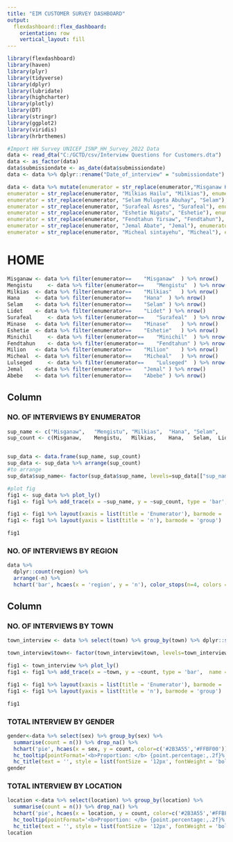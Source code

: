 ```yaml
---
title: "EIM CUSTOMER SURVEY DASHBOARD"
output: 
  flexdashboard::flex_dashboard:
    orientation: row
    vertical_layout: fill
---
```


```r
library(flexdashboard)
library(haven)
library(plyr)
library(tidyverse)
library(dplyr)
library(lubridate)
library(highcharter)
library(plotly)
library(DT)
library(stringr)
library(ggplot2)
library(viridis)
library(hrbrthemes)

```

```r
#Import HH Survey UNICEF_ISNP_HH_Survey_2022 Data
data <- read_dta("C:/GCTD/csv/Interview Questions for Customers.dta")
data <- as_factor(data)
data$submissiondate <- as_date(data$submissiondate)
data <- data %>% dplyr::rename("Date_of_interview" = "submissiondate")

data <- data %>% mutate(enumerator = str_replace(enumerator,"Misganaw Kebde", "Misganaw"), enumerator = str_replace(enumerator, "Mengistu Manyazewal", "Mengistu"),
enumerator = str_replace(enumerator, "Milkias Hailu", "Milkias"), enumerator = str_replace(enumerator, "Hana Getachew", "Hana"),
enumerator = str_replace(enumerator, "Selam Mulugeta Abuhay", "Selam"), enumerator = str_replace(enumerator, "Lidet Giragn Tefera", "Lidet"), 
enumerator = str_replace(enumerator, "Surafeal Asres", "Surafeal"), enumerator = str_replace(enumerator, "Minase Youseph", "Minase"),
enumerator = str_replace(enumerator, "Eshetie Nigatu", "Eshetie"), enumerator = str_replace(enumerator, "Minichil Alegegn", "Minichil"),
enumerator = str_replace(enumerator, "Fendtahun Yirsaw", "Fendtahun"), enumerator = str_replace(enumerator, "Milion Abebe", "Milion"),
enumerator = str_replace(enumerator, "Jemal Abate", "Jemal"), enumerator = str_replace(enumerator, "Milion Abebe", "Milion"),  
enumerator = str_replace(enumerator, "Micheal sintayehu", "Micheal"), enumerator = str_replace(enumerator, "Abebe Shimelis", "Abebe"), enumerator = str_replace(enumerator, "Lulseged Abate Dessie", "Lulseged"))

```

HOME
=====================================


```r
Misganaw <-	data %>% filter(enumerator==	"Misganaw"	) %>% nrow()
Mengistu	 <-	data %>% filter(enumerator==	"Mengistu"	) %>% nrow()
Milkias	 <-	data %>% filter(enumerator==	"Milkias"	) %>% nrow()
Hana	 <-	data %>% filter(enumerator==	"Hana"	) %>% nrow()
Selam	 <-	data %>% filter(enumerator==	"Selam"	) %>% nrow()
Lidet	 <-	data %>% filter(enumerator==	"Lidet"	) %>% nrow()
Surafeal	 <-	data %>% filter(enumerator==	"Surafeal"	) %>% nrow()
Minase	 <-	data %>% filter(enumerator==	"Minase"	) %>% nrow()
Eshetie	 <-	data %>% filter(enumerator==	"Eshetie"	) %>% nrow()
Minichil	 <-	data %>% filter(enumerator==	"Minichil"	) %>% nrow()
Fendtahun	 <-	data %>% filter(enumerator==	"Fendtahun"	) %>% nrow()
Milion	 <-	data %>% filter(enumerator==	"Milion"	) %>% nrow()
Micheal	 <-	data %>% filter(enumerator==	"Micheal"	) %>% nrow()
Lulseged	 <-	data %>% filter(enumerator==	"Lulseged"	) %>% nrow()
Jemal	 <-	data %>% filter(enumerator==	"Jemal"	) %>% nrow()
Abebe	 <-	data %>% filter(enumerator==	"Abebe"	) %>% nrow()

```



Column 
-----------------------------------------------------------------------

### NO. OF INTERVIEWS  BY ENUMERATOR {data-width=600}

```r
sup_name <- c("Misganaw",	"Mengistu",	"Milkias",	"Hana",	"Selam",	"Lidet",	"Surafeal",	"Minase",	"Eshetie",	"Minichil",	"Fendtahun",	"Milion",	"Micheal",	"Lulseged",	"Jemal",	"Abebe")
sup_count <- c(Misganaw,	Mengistu,	Milkias,	Hana,	Selam,	Lidet,	Surafeal,	Minase,	Eshetie,	Minichil,	Fendtahun,	Milion,	Micheal,	Lulseged,	Jemal,	Abebe)


sup_data <- data.frame(sup_name, sup_count)
sup_data <- sup_data %>% arrange(sup_count)
#to arrange
sup_data$sup_name<- factor(sup_data$sup_name, levels=sup_data[["sup_name"]])

#plot fig
fig1 <- sup_data %>% plot_ly()
fig1 <- fig1 %>% add_trace(x = ~sup_name, y = ~sup_count, type = 'bar',  name = 'Household data', marker = list(color = '#006E7F'))

fig1 <- fig1 %>% layout(xaxis = list(title = 'Enumerator'), barmode = 'group')          
fig1 <- fig1 %>% layout(yaxis = list(title = 'n'), barmode = 'group')

fig1

```

### NO. OF INTERVIEWS  BY REGION {data-width=400}

```r
data %>% 
  dplyr::count(region) %>%
  arrange(-n) %>% 
  hchart('bar', hcaes(x = 'region', y = 'n'), color_stops(n=4, colors = c("#F65A83", "#FF1E00", "#21E1E1", "#224B0C")))
```

Column 
-----------------------------------------------------------------------
### NO. OF INTERVIEWS  BY TOWN {data-width=400}
```r
town_interview <- data %>% select(town) %>% group_by(town) %>% dplyr::summarise(count = n()) %>% arrange(count)

town_interview$town<- factor(town_interview$town, levels=town_interview[["town"]])

fig1 <- town_interview %>% plot_ly()
fig1 <- fig1 %>% add_trace(x = ~town, y = ~count, type = 'bar',  name = 'Household data', marker = list(color = '#FFBF00'))

fig1 <- fig1 %>% layout(xaxis = list(title = 'Enumerator'), barmode = 'group')          
fig1 <- fig1 %>% layout(yaxis = list(title = 'n'), barmode = 'group')

fig1
```


### TOTAL INTERVIEW BY GENDER {data-width=300}

```r

gender<-data %>% select(sex) %>% group_by(sex) %>% 
  summarise(count = n()) %>% drop_na() %>% 
  hchart('pie', hcaes(x = sex, y = count, color=c('#2B3A55','#FFBF00'))) %>% 
  hc_tooltip(pointFormat='<b>Proportion: </b> {point.percentage:,.2f}%') %>% 
  hc_title(text = '', style = list(fontSize = '12px', fontWeight = 'bold')) 
gender
```

### TOTAL INTERVIEW BY LOCATION {data-width=300}

```r
location <-data %>% select(location) %>% group_by(location) %>% 
  summarise(count = n()) %>% drop_na() %>% 
  hchart('pie', hcaes(x = location, y = count, color=c('#2B3A55','#FFBF00'))) %>% 
  hc_tooltip(pointFormat='<b>Proportion: </b> {point.percentage:,.2f}%') %>% 
  hc_title(text = '', style = list(fontSize = '12px', fontWeight = 'bold')) 
location
```